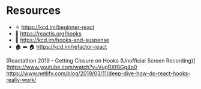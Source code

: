 # Resources

- ⚛ https://kcd.im/beginner-react
- 📑 https://reactjs.org/hooks
- 🥚 https://kcd.im/hooks-and-suspense
- 🏚 ➡ 🏠 https://kcd.im/refactor-react

[Reactathon 2019 - Getting Closure on Hooks (Unofficial Screen
Recording)](https://www.youtube.com/watch?v=VugRXf8Gg4o0
https://www.netlify.com/blog/2019/03/11/deep-dive-how-do-react-hooks-really-work/
